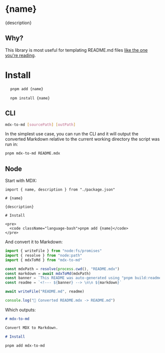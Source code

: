 
# {name}

{description}

## Why?

This library is most useful for templating README.md files [like the one you're reading](/src/README.mdx).

# Install

<pre>
  <code className="language-bash">pnpm add {name}</code>
</pre>

<pre>
  <code className="language-bash">npm install {name}</code>
</pre>

## CLI

```bash
mdx-to-md [sourcePath] [outPath]
```

In the simplest use case, you can run the CLI and it will output the converted Markdown relative to the current working directory the script was run in:

```bash
pnpm mdx-to-md README.mdx
```

## Node

Start with MDX:

```mdx
import { name, description } from "./package.json"

# {name}

{description}

# Install

<pre>
  <code className="language-bash">pnpm add {name}</code>
</pre>
```

And convert it to Markdown:

```ts
import { writeFile } from "node:fs/promises"
import { resolve } from "node:path"
import { mdxToMd } from "mdx-to-md"

const mdxPath = resolve(process.cwd(), "README.mdx")
const markdown = await mdxToMd(mdxPath)
const banner = `This README was auto-generated using "pnpm build:readme"`
const readme = `<!--- ${banner} --> \n\n ${markdown}`

await writeFile("README.md", readme)

console.log("📝 Converted README.mdx -> README.md")
```

Which outputs:

```md
# mdx-to-md

Convert MDX to Markdown.

# Install

pnpm add mdx-to-md
```
